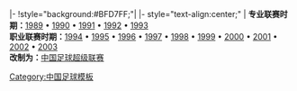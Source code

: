 <noinclude>{{fb start}}</noinclude>
|-
!style="background:#BFD7FF;"|{{Tnavbar-header|'''[[中国足球甲A联赛|历届中国足球甲A联赛]]'''|中国足球甲A联赛赛季|bgcolor=#BFD7FF}}
{{fb inner start}}
|- style="text-align:center;"
| 
'''专业联赛时期：'''[[1989年中国足球甲A联赛|1989]]&nbsp;• 
[[1990年中国足球甲A联赛|1990]]&nbsp;• 
[[1991年中国足球甲A联赛|1991]]&nbsp;• 
[[1992年中国足球甲A联赛|1992]]&nbsp;• 
[[1993年中国足球甲A锦标赛|1993]]
<br>
'''职业联赛时期：'''[[1994年中国足球甲A联赛|1994]]&nbsp;• 
[[1995年中国足球甲A联赛|1995]]&nbsp;• 
[[1996年中国足球甲A联赛|1996]]&nbsp;• 
[[1997年中国足球甲A联赛|1997]]&nbsp;• 
[[1998年中国足球甲A联赛|1998]]&nbsp;• 
[[1999年中国足球甲A联赛|1999]]&nbsp;•
[[2000年中国足球甲A联赛|2000]]&nbsp;•
[[2001年中国足球甲A联赛|2001]]&nbsp;• 
[[2002年中国足球甲A联赛|2002]]&nbsp;•
[[2003年中国足球甲A联赛|2003]]
<br>
'''改制为：'''[[中国足球超级联赛]]
{{fb inner end}}
<noinclude>
{{fb end}}
{{using fb}}
</noinclude>
<noinclude>[[Category:中国足球模板]]</noinclude>